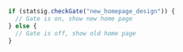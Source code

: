 ```typescript
if (statsig.checkGate("new_homepage_design")) {
  // Gate is on, show new home page
} else {
  // Gate is off, show old home page
}
```
